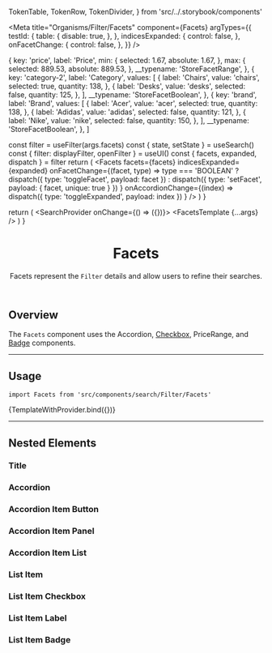 



  TokenTable,
  TokenRow,
  TokenDivider,
} from 'src/../.storybook/components'

<Meta
  title="Organisms/Filter/Facets"
  component={Facets}
  argTypes={{
    testId: {
      table: {
        disable: true,
      },
    },
    indicesExpanded: {
      control: false,
    },
    onFacetChange: {
      control: false,
    },
  }}
/>

  {
    key: 'price',
    label: 'Price',
    min: {
      selected: 1.67,
      absolute: 1.67,
    },
    max: {
      selected: 889.53,
      absolute: 889.53,
    },
    __typename: 'StoreFacetRange',
  },
  {
    key: 'category-2',
    label: 'Category',
    values: [
      {
        label: 'Chairs',
        value: 'chairs',
        selected: true,
        quantity: 138,
      },
      {
        label: 'Desks',
        value: 'desks',
        selected: false,
        quantity: 125,
      },
    ],
    __typename: 'StoreFacetBoolean',
  },
  {
    key: 'brand',
    label: 'Brand',
    values: [
      {
        label: 'Acer',
        value: 'acer',
        selected: true,
        quantity: 138,
      },
      {
        label: 'Adidas',
        value: 'adidas',
        selected: false,
        quantity: 121,
      },
      {
        label: 'Nike',
        value: 'nike',
        selected: false,
        quantity: 150,
      },
    ],
    __typename: 'StoreFacetBoolean',
  },
]

  const filter = useFilter(args.facets)
  const { state, setState } = useSearch()
  const { filter: displayFilter, openFilter } = useUI()
  const { facets, expanded, dispatch } = filter
  return (
    <Facets
      facets={facets}
      indicesExpanded={expanded}
      onFacetChange={(facet, type) =>
        type === 'BOOLEAN'
          ? dispatch({ type: 'toggleFacet', payload: facet })
          : dispatch({ type: 'setFacet', payload: { facet, unique: true } })
      }
      onAccordionChange={(index) =>
        dispatch({ type: 'toggleExpanded', payload: index })
      }
    />
  )
}

  return (
    <UIProvider>
      <SearchProvider onChange={() => ({})}>
        <FacetsTemplate {...args} />
      </SearchProvider>
    </UIProvider>
  )
}

<header>

# Facets

Facets represent the <code>Filter</code> details and allow users to refine their searches.

</header>

## Overview

The `Facets` component uses the Accordion, [Checkbox](?path=/docs/atoms-checkbox--overview-default), PriceRange, and [Badge](?path=/docs/molecules-badge--default) components.

---

## Usage

`import Facets from 'src/components/search/Filter/Facets'`

<Canvas>
  <Story
    name="default"
    args={{
      facets: facets,
    }}
  >
    {TemplateWithProvider.bind({})}
  </Story>
</Canvas>

<ArgsTable story="default" />

---

## Nested Elements

### Title

<TokenTable>
  <TokenRow
    token="--fs-facets-title-height"
    value="var(--product-listing-row-height)"
  />
  <TokenRow
    token="--fs-facets-title-margin-bottom"
    value="var(--fs-spacing-0)"
  />
</TokenTable>

### Accordion

<TokenTable>
  <TokenRow
    token="--fs-facets-accordion-border-width-notebook"
    value="var(--fs-border-width)"
  />
  <TokenRow
    token="--fs-facets-accordion-border-color-notebook"
    value="var(--fs-border-color-light)"
    isColor
  />
  <TokenRow
    token="--fs-facets-accordion-border-radius-notebook"
    value="var(--fs-border-radius)"
  />
</TokenTable>

### Accordion Item Button

<TokenTable>
  <TokenRow
    token="--fs-facets-accordion-button-text-size"
    value="var(--fs-text-size-lead)"
  />
  <TokenRow
    token="--fs-facets-accordion-button-text-weight"
    value="var(--fs-text-weight-regular)"
  />
  <TokenRow token="--fs-facets-accordion-button-line-height" value="1.5" />
  <TokenDivider />
  <TokenRow
    token="--fs-facets-accordion-button-text-weight-notebook"
    value="var(--fs-text-size-2)"
  />
  <TokenRow
    token="--fs-facets-accordion-button-line-height-notebook"
    value="1.25"
  />
  <TokenRow
    token="--fs-facets-accordion-button-padding-right-notebook"
    value="var(--fs-spacing-4)"
  />
  <TokenRow
    token="--fs-facets-accordion-button-padding-left-notebook"
    value="var(--fs-facets-accordion-button-padding-right-notebook)"
  />
</TokenTable>

### Accordion Item Panel

<TokenTable>
  <TokenRow
    token="--fs-facets-accordion-item-panel-padding-right-notebook"
    value="var(--fs-spacing-4)"
  />
  <TokenRow
    token="--fs-facets-accordion-item-panel-padding-left-notebook"
    value="var(--fs-facets-accordion-item-panel-padding-right-notebook)"
  />
</TokenTable>

### Accordion Item List

<TokenTable>
  <TokenRow
    token="--fs-facets-list-padding-bottom"
    value="var(--fs-spacing-3)"
  />
</TokenTable>

### List Item

<TokenTable>
  <TokenRow
    token="--fs-facets-list-item-not-last-margin-bottom"
    value="var(--fs-spacing-3)"
  />
</TokenTable>

### List Item Checkbox

<TokenTable>
  <TokenRow token="--fs-facets-list-item-checkbox-width" value="1.25rem" />
  <TokenRow
    token="--fs-facets-list-item-checkbox-height"
    value="var(--fs-facets-list-item-checkbox-width)"
  />
</TokenTable>

### List Item Label

<TokenTable>
  <TokenRow token="--fs-facets-list-item-label-width" value="100%" />
  <TokenRow
    token="--fs-facets-list-item-label-margin-left"
    value="var(--fs-spacing-1)"
  />
</TokenTable>

### List Item Badge

<TokenTable>
  <TokenRow
    token="--fs-facets-list-item-badge-margin-left"
    value="var(--fs-spacing-1)"
  />
</TokenTable>
